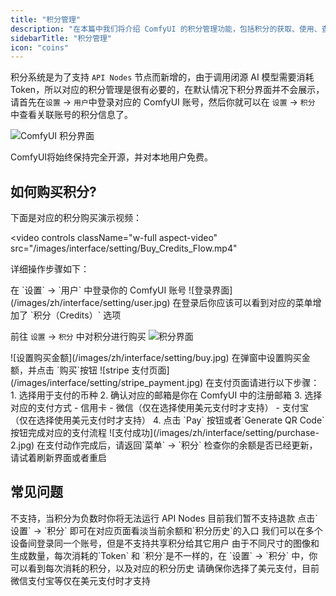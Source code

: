 ```yaml
---
title: "积分管理"
description: "在本篇中我们将介绍 ComfyUI 的积分管理功能，包括积分的获取、使用、查看等操作。"
sidebarTitle: "积分管理"
icon: "coins"
---
```


积分系统是为了支持 `API Nodes` 节点而新增的，由于调用闭源 AI 模型需要消耗Token，所以对应的积分管理是很有必要的，在默认情况下积分界面并不会展示，请首先在`设置` -> `用户`中登录对应的 ComfyUI 账号，然后你就可以在 `设置` -> `积分` 中查看关联账号的积分信息了。

![ComfyUI 积分界面](/images/zh/interface/setting/menu-credits.jpg)

<Note>
ComfyUI将始终保持完全开源，并对本地用户免费。
</Note>

## 如何购买积分?

下面是对应的积分购买演示视频：

<video
  controls
  className="w-full aspect-video"
  src="/images/interface/setting/Buy_Credits_Flow.mp4"
></video>

详细操作步骤如下：

<Steps>

<Step title="登录你的 ComfyUI 账号">
在 `设置` -> `用户` 中登录你的 ComfyUI 账号
![登录界面](/images/zh/interface/setting/user.jpg)
</Step>

<Step title="前往 `设置` -> `积分` 中对积分进行购买">
在登录后你应该可以看到对应的菜单增加了 `积分（Credits）` 选项

前往 `设置` -> `积分` 中对积分进行购买
![积分界面](/images/zh/interface/setting/purchase-1.jpg)
</Step>

<Step title="设置购买积分的金额">
![设置购买金额](/images/zh/interface/setting/buy.jpg)
在弹窗中设置购买金额，并点击 `购买`按钮
</Step>

<Step title="在 Stripe 中进行支付">
![stripe 支付页面](/images/interface/setting/stripe_payment.jpg)
在支付页面请进行以下步骤：
1. 选择用于支付的币种
2. 确认对应的邮箱是你在 ComfyUI 中的注册邮箱
3. 选择对应的支付方式
  - 信用卡
  - 微信（仅在选择使用美元支付时才支持）
  - 支付宝（仅在选择使用美元支付时才支持）
4. 点击 `Pay` 按钮或者`Generate QR Code` 按钮完成对应的支付流程
</Step>

<Step title="完成支付，并检查积分余额">
![支付成功](/images/zh/interface/setting/purchase-2.jpg)
在支付动作完成后，请返回`菜单` -> `积分` 检查你的余额是否已经更新，请试着刷新界面或者重启
</Step>

</Steps>

## 常见问题

<AccordionGroup>
  <Accordion title="是否支持积分出现负数？">
    不支持，当积分为负数时你将无法运行 API Nodes
  </Accordion>

  <Accordion title="如果我有没有用完的积分支持退款吗？">
  目前我们暂不支持退款
  </Accordion>
    <Accordion title="我要如何查看当前余额和使用量？">
  点击`设置` -> `积分` 即可在对应页面看淡当前余额和`积分历史`的入口
  </Accordion>

<Accordion title="我的积分可以和其他用户共享吗？">
  我们可以在多个设备间登录同一个账号，但是不支持共享积分给其它用户
  </Accordion>

  <Accordion title="我要如何知道每次消耗了多少积分？">
  由于不同尺寸的图像和生成数量，每次消耗的`Token` 和 `积分`是不一样的，在 `设置` -> `积分` 中，你可以看到每次消耗的积分，以及对应的积分历史
  </Accordion>

  <Accordion title="为什么没有支付宝微信支付选项？">
  请确保你选择了美元支付，目前微信支付宝等仅在美元支付时才支持
  </Accordion>
</AccordionGroup>